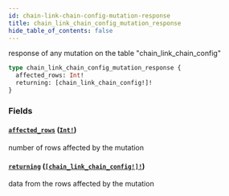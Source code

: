 ```yaml
---
id: chain-link-chain-config-mutation-response
title: chain_link_chain_config_mutation_response
hide_table_of_contents: false
---
```


response of any mutation on the table "chain_link_chain_config"

```graphql
type chain_link_chain_config_mutation_response {
  affected_rows: Int!
  returning: [chain_link_chain_config!]!
}
```

### Fields

#### [`affected_rows`](#) ([`Int!`](/07-graphql/scalars/int))

number of rows affected by the mutation

#### [`returning`](#) ([`[chain_link_chain_config!]!`](/07-graphql/objects/chain-link-chain-config))

data from the rows affected by the mutation
